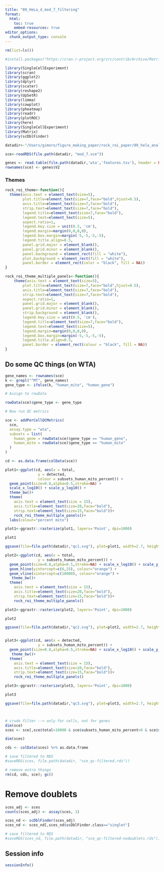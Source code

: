 ```yaml
---
title: "09_HeLa_d_mod_7_filtering"
format:
  html:
    toc: true
    embed-resources: true
editor_options: 
  chunk_output_type: console
---
```


```r

rm(list=ls())

#install.packages("https://cran.r-project.org/src/contrib/Archive/Matrix/Matrix_1.6-1.tar.gz", repos = NULL, type = "source")

library(SingleCellExperiment)
library(scran)
library(ggplot2)
library(dplyr)
library(scater)
library(reshape2)
library(UpSetR)
library(limma)
library(cowplot)
library(pheatmap)
library(readr)
library(plotROC)
library(here)
library(SingleCellExperiment)
library(Matrix)
library(scDblFinder)

datadir<-"/Users/gimoro/figure_making_paper/rock_roi_paper/09_hela_analysis/data/mod_7"

sce<-readRDS(file.path(datadir, "mod_7.sce"))

genes <- read.table(file.path(datadir,'wta','features.tsv'), header = FALSE)
rownames(sce) <- genes$V2

```

### Themes

```r

rock_roi_theme<-function(){
  theme(axis.text = element_text(size=5), 
        plot.title=element_text(size=7,face="bold",hjust=0.5),
        axis.title=element_text(size=7,face="bold"),
        strip.text=element_text(size=7,face="bold"),
        legend.title=element_text(size=7,face="bold"),
        legend.text=element_text(size=5),
        aspect.ratio=1,
        legend.key.size = unit(0.5, 'cm'),
        legend.margin=margin(0,0,0,0),
        legend.box.margin=margin(-5,-5,-5,-5),
        legend.title.align=0.5,
        panel.grid.major = element_blank(),
        panel.grid.minor = element_blank(),
        panel.background = element_rect(fill = "white"),
        plot.background = element_rect(fill = "white"),
        panel.border = element_rect(color = "black", fill = NA))
}

rock_roi_theme_multiple_panels<-function(){
    theme(axis.text = element_text(size=5), 
        plot.title=element_text(size=7,face="bold",hjust=0.5),
        axis.title=element_text(size=7,face="bold"),
        strip.text=element_text(size=7,face="bold"),
        aspect.ratio=1,
        panel.grid.major = element_blank(),
        panel.grid.minor = element_blank(),
        strip.background = element_blank(),
        legend.key.size = unit(0.5, 'cm'),
        legend.title=element_text(size=7,face="bold"),
        legend.text=element_text(size=5),
        legend.margin=margin(0,0,0,0),
        legend.box.margin=margin(-5,-5,-5,-5),
        legend.title.align=0.5,
        panel.border = element_rect(colour = "black", fill = NA))
}

```

## Do some QC things (on WTA)

```r

gene_names <- rownames(sce)
k <- grepl("^MT", gene_names)
gene_type <- ifelse(k, "human_mito", "human_gene")

# Assign to rowData

rowData(sce)$gene_type <- gene_type

# Now run QC metrics

sce <- addPerCellQCMetrics(
  sce,
  assay.type = "wta",
  subsets = list(
    human_gene = rowData(sce)$gene_type == "human_gene",
    human_mito = rowData(sce)$gene_type == "human_mito"
  )
)

cd <- as.data.frame(colData(sce))

plot1<-ggplot(cd, aes(x = total,
               y = detected,
               colour = subsets_human_mito_percent)) +
  geom_point(size=0.8,alpha=0.5,stroke=NA) +
  scale_x_log10() + scale_y_log10() +
  theme_bw()+
  theme(
    axis.text = element_text(size = 15),
    axis.title=element_text(size=20,face="bold"),
    strip.text=element_text(size=15,face="bold"))+
    rock_roi_theme_multiple_panels()+
  labs(colour="percent mito")

plot1<-ggrastr::rasterize(plot1, layers='Point', dpi=1000)

plot1

ggsave(file=file.path(datadir,"qc1.svg"), plot=plot1, width=2.7, height=2.7)

plot2<-ggplot(cd, aes(x = total, 
               y = subsets_human_mito_percent)) +
  geom_point(size=0.8,alpha=0.5,stroke=NA) + scale_x_log10() + scale_y_sqrt() +
  geom_hline(yintercept=c(6,25), colour="orange") +
  geom_vline(xintercept=c(10000), colour="orange") +
   theme_bw()+
  theme(
    axis.text = element_text(size = 15),
    axis.title=element_text(size=20,face="bold"),
    strip.text=element_text(size=15,face="bold"))+
    rock_roi_theme_multiple_panels()

plot2<-ggrastr::rasterize(plot2, layers='Point', dpi=1000)

plot2

ggsave(file=file.path(datadir,"qc2.svg"), plot=plot2, width=2.7, height=2.7)


plot3<-ggplot(cd, aes(x = detected, 
               y = subsets_human_mito_percent)) +
  geom_point(size=0.8,alpha=0.5,stroke=NA) + scale_x_log10() + scale_y_sqrt() +
   theme_bw()+
  theme(
    axis.text = element_text(size = 15),
    axis.title=element_text(size=20,face="bold"),
    strip.text=element_text(size=15,face="bold"))+
    rock_roi_theme_multiple_panels()

plot3<-ggrastr::rasterize(plot3, layers='Point', dpi=1000)

plot3

ggsave(file=file.path(datadir,"qc3.svg"), plot=plot3, width=2.7, height=2.7)



# crude filter --> only for cells, not for genes
dim(sce)
sces <- sce[,sce$total>10000 & sce$subsets_human_mito_percent>6 & sce$subsets_human_mito_percent<25]

dim(sces)

cds <- colData(sces) %>% as.data.frame

# save filtered to RDS
#saveRDS(sces, file.path(datadir, "sce_qc-filtered.rds"))

# remove extra things
rm(cd, cds, sce); gc()

```

# Remove doublets

```r

sces_adj <- sces
counts(sces_adj) <- assay(sces, 1)

sces_nd <- scDblFinder(sces_adj)
sces_nd <- sces_nd[,sces_nd$scDblFinder.class=="singlet"]

# save filtered to RDS
#saveRDS(sces_nd, file.path(datadir, "sce_qc-filtered-nodoublets.rds"))

```

## Session info

```r

sessionInfo()

```

